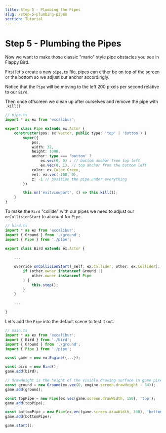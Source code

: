 ```yaml
---
title: Step 5 - Plumbing the Pipes
slug: /step-5-plumbing-pipes
section: Tutorial
---
```


# Step 5 - Plumbing the Pipes

Now we want to make those classic "mario" style pipe obstacles you see in Flappy Bird.

First let's create a new `pipe.ts` file, pipes can either be on top of the screen or the bottom so we adjust our anchor accordingly.

Notice that the `Pipe` will be moving to the left 200 pixels per second relative to our `Bird`.

Then once offscreen we clean up after ourselves and remove the pipe with `.kill()`

```typescript
// pipe.ts
import * as ex from 'excalibur';

export class Pipe extends ex.Actor {
    constructor(pos: ex.Vector, public type: 'top' | 'bottom') {
        super({
            pos,
            width: 32,
            height: 1000,
            anchor: type === 'bottom' ?
                ex.vec(0, 0) : // bottom anchor from top left
                ex.vec(0, 1), // top anchor from the bottom left
            color: ex.Color.Green,
            vel: ex.vec(-200, 0),
            z: -1 // position the pipe under everything
        })

        this.on('exitviewport', () => this.kill());
    }
}
```

To make the `Bird` "collide" with our pipes we need to adjust our `onCollisionStart` to account for `Pipe`.

```typescript
// bird.ts
import * as ex from 'excalibur';
import { Ground } from './ground';
import { Pipe } from './pipe';

export class Bird extends ex.Actor {
    
    ...

    override onCollisionStart(_self: ex.Collider, other: ex.Collider): void {
        if (other.owner instanceof Ground ||
            other.owner instanceof Pipe
        ) {
            this.stop();
        }
    }

    ...

}
```

Let's add the `Pipe` into the default scene to test it out.

```typescript
// main.ts
import * as ex from 'excalibur';
import { Bird } from './bird';
import { Ground } from './ground';
import { Pipe } from './pipe';

const game = new ex.Engine({...});

const bird = new Bird();
game.add(bird);

// drawHeight is the height of the visible drawing surface in game pixels
const ground = new Ground(ex.vec(0, engine.screen.drawHeight - 64));
game.add(ground);

const topPipe = new Pipe(ex.vec(game.screen.drawWidth, 150), 'top');
game.add(topPipe);

const bottomPipe = new Pipe(ex.vec(game.screen.drawWidth, 300), 'bottom');
game.add(bottomPipe);

game.start();
```
